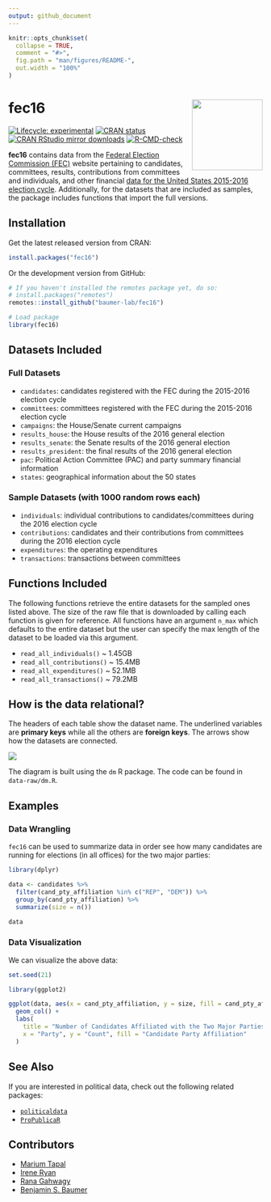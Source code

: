 ```yaml
---
output: github_document
---
```


<!-- README.md is generated from README.Rmd. Please edit that file -->


```r
knitr::opts_chunk$set(
  collapse = TRUE,
  comment = "#>",
  fig.path = "man/figures/README-",
  out.width = "100%"
)
```


# fec16 <img src="data-raw/Sticker/hex_fec16.png" align="right" height=140/>

<!-- badges: start -->
[![Lifecycle: experimental](https://img.shields.io/badge/lifecycle-maturing-blue.svg)](https://www.tidyverse.org/lifecycle/#maturing)
[![CRAN status](https://r-pkg.org/badges/version/fec16)](https://CRAN.R-project.org/package=fec16)
[![CRAN RStudio mirror downloads](https://cranlogs.r-pkg.org/badges/fec16)](https://www.r-pkg.org:443/pkg/fec16)
[![R-CMD-check](https://github.com/baumer-lab/fec16/workflows/R-CMD-check/badge.svg)](https://github.com/baumer-lab/fec16/actions)
<!-- badges: end -->


**fec16** contains data from the [Federal Election Commission (FEC)](https://www.fec.gov/) website pertaining to candidates, committees, results, contributions from committees and individuals, and other financial [data for the United States 2015-2016 election cycle](https://www.fec.gov/data/browse-data/?tab=bulk-data). Additionally, for the datasets that are included as samples, the package includes functions that import the full versions.


## Installation

Get the latest released version from CRAN:

```r
install.packages("fec16")
```

Or the development version from GitHub:

```r
# If you haven't installed the remotes package yet, do so:
# install.packages("remotes")
remotes::install_github("baumer-lab/fec16")
```

```r
# Load package
library(fec16)
```


## Datasets Included

### Full Datasets

- `candidates`: candidates registered with the FEC during the 2015-2016 election cycle
- `committees`: committees registered with the FEC during the 2015-2016 election cycle
- `campaigns`: the House/Senate current campaigns
- `results_house`: the House results of the 2016 general election
- `results_senate`: the Senate results of the 2016 general election
- `results_president`: the final results of the 2016 general election
- `pac`: Political Action Committee (PAC) and party summary financial information
- `states`: geographical information about the 50 states

### Sample Datasets (with 1000 random rows each)

- `individuals`: individual contributions to candidates/committees during the 2016 election cycle
- `contributions`: candidates and their contributions from committees during the 2016 election cycle
- `expenditures`: the operating expenditures 
- `transactions`: transactions between committees

## Functions Included

The following functions retrieve the entire datasets for the sampled ones listed above. The size of the raw file that is downloaded by calling each function is given for reference. All functions have an argument `n_max` which defaults to the entire dataset but the user can specify the max length of the dataset to be loaded via this argument.

- `read_all_individuals()` \~ 1.45GB
- `read_all_contributions()` \~ 15.4MB
- `read_all_expenditures()` \~ 52.1MB
- `read_all_transactions()` \~ 79.2MB

## How is the data relational?

The headers of each table show the dataset name. The underlined variables are **primary keys** while all the others are **foreign keys**. The arrows show how the datasets are connected. 

<img src="inst/fec16-dm.jpeg" align="center"/>

The diagram is built using the `dm` R package. The code can be found in `data-raw/dm.R`.

## Examples

### Data Wrangling 

`fec16` can be used to summarize data in order see how many candidates are running for elections (in all offices) for the two major parties:

```r
library(dplyr)

data <- candidates %>%
  filter(cand_pty_affiliation %in% c("REP", "DEM")) %>%
  group_by(cand_pty_affiliation) %>%
  summarize(size = n())

data
```

### Data Visualization 

We can visualize the above data:

```r
set.seed(21)
```


```r
library(ggplot2)

ggplot(data, aes(x = cand_pty_affiliation, y = size, fill = cand_pty_affiliation)) +
  geom_col() +
  labs(
    title = "Number of Candidates Affiliated with the Two Major Parties",
    x = "Party", y = "Count", fill = "Candidate Party Affiliation"
  )
```

## See Also

If you are interested in political data, check out the following related packages:

- [`politicaldata`](https://github.com/elliottmorris/politicaldata/)
- [`ProPublicaR`](https://github.com/dietrichson/ProPublicaR)

## Contributors

 - [Marium Tapal](https://github.com/mariumtapal)
 - [Irene Ryan](https://github.com/ireneryan)
 - [Rana Gahwagy](https://github.com/ranawg)
 - [Benjamin S. Baumer](https://github.com/beanumber)
